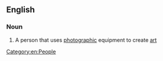 {{also|photoartist}}
==English==

===Noun===
{{en-noun}}

# {{lb|en|photography|arts}} A person that uses [[photographic]] equipment to create [[art]]

[[Category:en:People]]